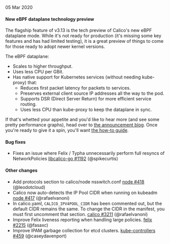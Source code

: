 05 Mar 2020

#### New eBPF dataplane technology preview

The flagship feature of v3.13 is the tech preview of Calico's new eBPF dataplane mode.  While it's not ready for production (it's missing some key features and has had limited testing), it is a great preview of things to come for those ready to adopt newer kernel versions.

The eBPF dataplane:

- Scales to higher throughput.
- Uses less CPU per GBit.
- Has native support for Kubernetes services (without needing kube-proxy) that:
  - Reduces first packet latency for packets to services.
  - Preserves external client source IP addresses all the way to the pod.
  - Supports DSR (Direct Server Return) for more efficient service routing.
  - Uses less CPU than kube-proxy to keep the dataplane in sync.

If that's whetted your appetite and you'd like to hear more (and see some pretty performance graphs), head over to [the announcement blog](https://www.projectcalico.org/introducing-the-calico-ebpf-dataplane/).  Once you're ready to give it a spin, you'll want [the how-to guide](/maintenance/performance/ebpf/enabling-ebpf).

#### Bug fixes

 - Fixes an issue where Felix / Typha unnecessarily perform full resyncs of NetworkPolicies [libcalico-go #1192](https://github.com/projectcalico/libcalico-go/pull/1192) (@spikecurtis)

#### Other changes

 - Add protocols section to calico/node nsswitch.conf [node #418](https://github.com/projectcalico/node/pull/418) (@leodotcloud)
 - Calico now auto-detects the IP Pool CIDR when running on kubeadm [node #417](https://github.com/projectcalico/node/pull/417) (@rafaelvanoni)
 - In calico.yaml, `CALICO_IPV4POOL_CIDR` has been commented out, but the default CIDR remains the same. To change the CIDR in the manifest, you must first uncomment that section. [calico #3211](https://github.com/projectcalico/calico/pull/3211) (@rafaelvanoni)
 - Improve Felix liveness reporting when handling large policies. [felix #2215](https://github.com/projectcalico/felix/pull/2215) (@fasaxc)
 - Improve IPAM garbage collection for etcd clusters. [kube-controllers #459](https://github.com/projectcalico/kube-controllers/pull/459) (@caseydavenport)
